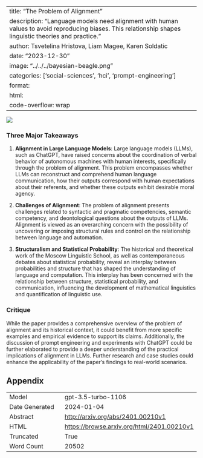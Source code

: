 
---
title: "The Problem of Alignment"
description: "Language models need alignment with human values to avoid reproducing biases. This relationship shapes linguistic theories and practice."
author: Tsvetelina Hristova, Liam Magee, Karen Soldatic
date: "2023-12-30"
image: "../../../bayesian-beagle.png"
categories: ['social-sciences', 'hci', 'prompt-engineering']
format:
  html:
    code-overflow: wrap
---

![](None)

### Three Major Takeaways

1. **Alignment in Large Language Models**: Large language models (LLMs), such as ChatGPT, have raised concerns about the coordination of verbal behavior of autonomous machines with human interests, specifically through the problem of alignment. This problem encompasses whether LLMs can reconstruct and comprehend human language communication, how their outputs correspond with human expectations about their referents, and whether these outputs exhibit desirable moral agency.

2. **Challenges of Alignment**: The problem of alignment presents challenges related to syntactic and pragmatic competencies, semantic competency, and deontological questions about the outputs of LLMs. Alignment is viewed as an overarching concern with the possibility of uncovering or imposing structural rules and control on the relationship between language and automation.

3. **Structuralism and Statistical Probability**: The historical and theoretical work of the Moscow Linguistic School, as well as contemporaneous debates about statistical probability, reveal an interplay between probabilities and structure that has shaped the understanding of language and computation. This interplay has been concerned with the relationship between structure, statistical probability, and communication, influencing the development of mathematical linguistics and quantification of linguistic use.

### Critique

While the paper provides a comprehensive overview of the problem of alignment and its historical context, it could benefit from more specific examples and empirical evidence to support its claims. Additionally, the discussion of prompt engineering and experiments with ChatGPT could be further elaborated to provide a deeper understanding of the practical implications of alignment in LLMs. Further research and case studies could enhance the applicability of the paper's findings to real-world scenarios.

## Appendix

|          |          |
|----------|----------|
| Model     | gpt-3.5-turbo-1106       |
| Date Generated     | 2024-01-04       |
| Abstract | [http://arxiv.org/abs/2401.00210v1](http://arxiv.org/abs/2401.00210v1)        |
| HTML     | [https://browse.arxiv.org/html/2401.00210v1](https://browse.arxiv.org/html/2401.00210v1)       |
| Truncated       | True       |
| Word Count       | 20502       |
